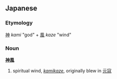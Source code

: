 ==Japanese==
===Etymology===
[[神]] ''kami'' "god" + [[風]] ''kaze'' "wind"

===Noun===
'''[[神]][[風]]'''

# spiritual wind, ''[[kamikaze]]'', originally blew in [[元寇]]
